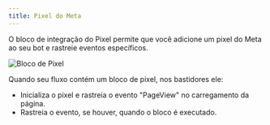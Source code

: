 ```yaml
---
title: Pixel do Meta
---
```


O bloco de integração do Pixel permite que você adicione um pixel do Meta ao seu bot e rastreie eventos específicos.

<Frame>
  <img src="/images/blocks/integrations/pixel.png" alt="Bloco de Pixel" />
</Frame>

Quando seu fluxo contém um bloco de pixel, nos bastidores ele:

- Inicializa o pixel e rastreia o evento "PageView" no carregamento da página.
- Rastreia o evento, se houver, quando o bloco é executado.
